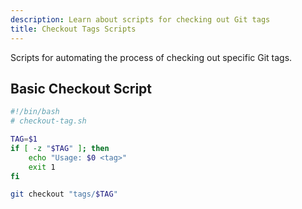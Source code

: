 ```yaml
---
description: Learn about scripts for checking out Git tags
title: Checkout Tags Scripts
---
```


Scripts for automating the process of checking out specific Git tags.

## Basic Checkout Script

```bash
#!/bin/bash
# checkout-tag.sh

TAG=$1
if [ -z "$TAG" ]; then
    echo "Usage: $0 <tag>"
    exit 1
fi

git checkout "tags/$TAG"
```
